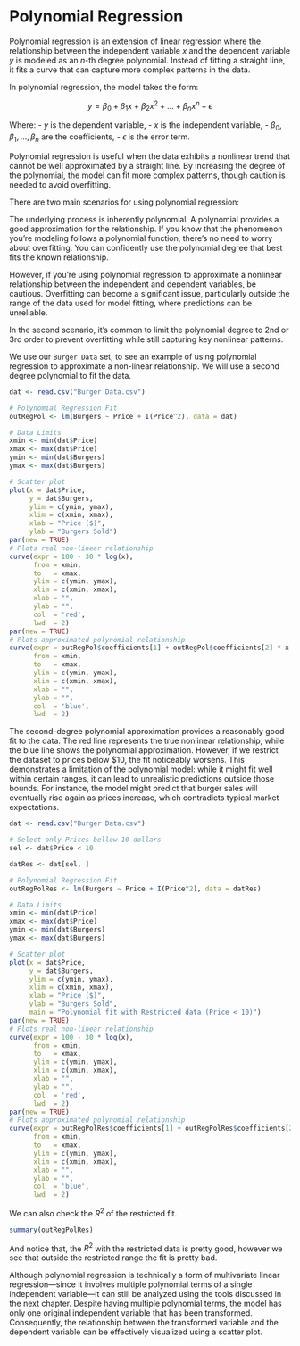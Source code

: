 \newcommand{\ba}{\mathbf{a}}
\newcommand{\bc}{\mathbf{c}}
\newcommand{\be}{\mathbf{e}}
\newcommand{\bx}{\mathbf{x}}
\newcommand{\by}{\mathbf{y}}
\newcommand{\bA}{\mathbf{A}}
\newcommand{\bB}{\mathbf{B}}
\newcommand{\bI}{\mathbf{I}}
\newcommand{\bH}{\mathbf{H}}
\newcommand{\bW}{\mathbf{W}}
\newcommand{\bX}{\mathbf{X}}
\newcommand{\bgb}{\boldsymbol{\beta}}
\newcommand{\bzero}{\mathbf{0}}
\newcommand{\hy}{\hat{y}}
\newcommand{\he}{\hat{e}}
\newcommand{\hgb}{\hat{\beta}}
\newcommand{\hby}{\hat{\mathbf{y}}}
\newcommand{\hbe}{\hat{\mathbf{e}}}
\newcommand{\sumin}{\sum_{i=1}^n}
\newcommand{\sumjn}{\sum_{j=1}^n}

# Polynomial Regression

Polynomial regression is an extension of linear regression where the relationship between the independent variable $x$ and the dependent variable $y$ is modeled as an $n$-th degree polynomial. Instead of fitting a straight line, it fits a curve that can capture more complex patterns in the data.

In polynomial regression, the model takes the form:

$$
y = \beta_0 + \beta_1 x + \beta_2 x^2 + \dots + \beta_n x^n + \epsilon
$$

Where:
- $y$ is the dependent variable,
- $x$ is the independent variable,
- $\beta_0, \beta_1, \dots, \beta_n$ are the coefficients,
- $\epsilon$ is the error term.

Polynomial regression is useful when the data exhibits a nonlinear trend that cannot be well approximated by a straight line. By increasing the degree of the polynomial, the model can fit more complex patterns, though caution is needed to avoid overfitting.

There are two main scenarios for using polynomial regression:

The underlying process is inherently polynomial.
A polynomial provides a good approximation for the relationship.
If you know that the phenomenon you're modeling follows a polynomial function, there's no need to worry about overfitting. You can confidently use the polynomial degree that best fits the known relationship.

However, if you're using polynomial regression to approximate a nonlinear relationship between the independent and dependent variables, be cautious. Overfitting can become a significant issue, particularly outside the range of the data used for model fitting, where predictions can be unreliable.

In the second scenario, it's common to limit the polynomial degree to 2nd or 3rd order to prevent overfitting while still capturing key nonlinear patterns.

We use our `Burger Data` set, to see an example of using polynomial regression
to approximate a non-linear relationship. We will use a second degree polynomial
to fit the data.

```r
dat <- read.csv("Burger Data.csv")

# Polynomial Regression Fit
outRegPol <- lm(Burgers ~ Price + I(Price^2), data = dat)

# Data Limits
xmin <- min(dat$Price)
xmax <- max(dat$Price)
ymin <- min(dat$Burgers)
ymax <- max(dat$Burgers)

# Scatter plot
plot(x = dat$Price,
     y = dat$Burgers,
     ylim = c(ymin, ymax),
     xlim = c(xmin, xmax),
     xlab = "Price ($)",
     ylab = "Burgers Sold")
par(new = TRUE)
# Plots real non-linear relationship
curve(expr = 100 - 30 * log(x),
      from = xmin,
      to   = xmax,
      ylim = c(ymin, ymax),
      xlim = c(xmin, xmax),
      xlab = "",
      ylab = "",
      col  = 'red',
      lwd  = 2)
par(new = TRUE)
# Plots approximated polynomial relationship
curve(expr = outRegPol$coefficients[1] + outRegPol$coefficients[2] * x + outRegPol$coefficients[3] * x^2,
      from = xmin,
      to   = xmax,
      ylim = c(ymin, ymax),
      xlim = c(xmin, xmax),
      xlab = "",
      ylab = "",
      col  = 'blue',
      lwd  = 2)
```

The second-degree polynomial approximation provides a reasonably good fit to the data. The red line represents the true nonlinear relationship, while the blue line shows the polynomial approximation. However, if we restrict the dataset to prices below $10, the fit noticeably worsens. This demonstrates a limitation of the polynomial model: while it might fit well within certain ranges, it can lead to unrealistic predictions outside those bounds. For instance, the model might predict that burger sales will eventually rise again as prices increase, which contradicts typical market expectations.

```r
dat <- read.csv("Burger Data.csv")

# Select only Prices bellow 10 dollars
sel <- dat$Price < 10

datRes <- dat[sel, ]

# Polynomial Regression Fit
outRegPolRes <- lm(Burgers ~ Price + I(Price^2), data = datRes)

# Data Limits
xmin <- min(dat$Price)
xmax <- max(dat$Price)
ymin <- min(dat$Burgers)
ymax <- max(dat$Burgers)

# Scatter plot
plot(x = dat$Price,
     y = dat$Burgers,
     ylim = c(ymin, ymax),
     xlim = c(xmin, xmax),
     xlab = "Price ($)",
     ylab = "Burgers Sold",
     main = "Polynomial fit with Restricted data (Price < 10)")
par(new = TRUE)
# Plots real non-linear relationship
curve(expr = 100 - 30 * log(x),
      from = xmin,
      to   = xmax,
      ylim = c(ymin, ymax),
      xlim = c(xmin, xmax),
      xlab = "",
      ylab = "",
      col  = 'red',
      lwd  = 2)
par(new = TRUE)
# Plots approximated polynomial relationship
curve(expr = outRegPolRes$coefficients[1] + outRegPolRes$coefficients[2] * x + outRegPolRes$coefficients[3] * x^2,
      from = xmin,
      to   = xmax,
      ylim = c(ymin, ymax),
      xlim = c(xmin, xmax),
      xlab = "",
      ylab = "",
      col  = 'blue',
      lwd  = 2)
```
We can also check the $R^2$ of the restricted fit.

```r
summary(outRegPolRes)
```
And notice that, the $R^2$ with the restricted data is pretty good, however we 
see that outside the restricted range the fit is pretty bad.


Although polynomial regression is technically a form of multivariate linear regression—since it involves multiple polynomial terms of a single independent variable—it can still be analyzed using the tools discussed in the next chapter. Despite having multiple polynomial terms, the model has only one original independent variable that has been transformed. Consequently, the relationship between the transformed variable and the dependent variable can be effectively visualized using a scatter plot.